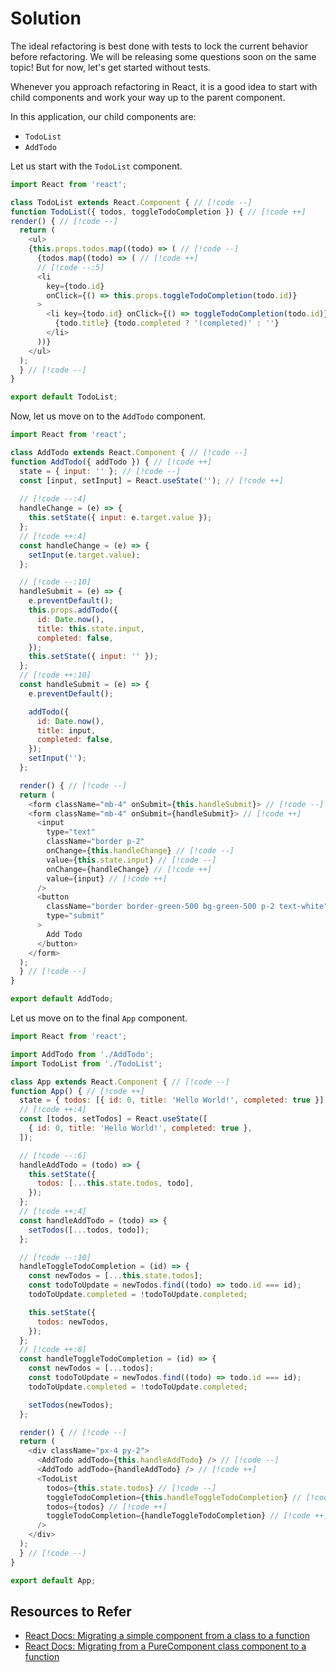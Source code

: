 
# Solution

<Callout>
  The ideal refactoring is best done with tests to lock the current behavior before refactoring. We will be releasing some questions soon on the same topic! But for now, let's get started without tests.
</Callout>

Whenever you approach refactoring in React, it is a good idea to start with child components and work your way up to the parent component.

In this application, our child components are:

- `TodoList`
- `AddTodo`

Let us start with the `TodoList` component.

```js title="TodoList.js"
import React from 'react';

class TodoList extends React.Component { // [!code --]
function TodoList({ todos, toggleTodoCompletion }) { // [!code ++]
render() { // [!code --]
  return (
    <ul>
    {this.props.todos.map((todo) => ( // [!code --]
      {todos.map((todo) => ( // [!code ++]
      // [!code --:5]
      <li
        key={todo.id}
        onClick={() => this.props.toggleTodoCompletion(todo.id)}
      > 
        <li key={todo.id} onClick={() => toggleTodoCompletion(todo.id)}> // [!code ++]
          {todo.title} {todo.completed ? '(completed)' : ''}
        </li>
      ))}
    </ul>
  );
  } // [!code --]
}

export default TodoList;
```

Now, let us move on to the `AddTodo` component.

```js title="AddTodo.js"
import React from 'react';

class AddTodo extends React.Component { // [!code --]
function AddTodo({ addTodo }) { // [!code ++]
  state = { input: '' }; // [!code --]
  const [input, setInput] = React.useState(''); // [!code ++]
  
  // [!code --:4]
  handleChange = (e) => {
    this.setState({ input: e.target.value });
  };
  // [!code ++:4]
  const handleChange = (e) => {
    setInput(e.target.value);
  };

  // [!code --:10]
  handleSubmit = (e) => {
    e.preventDefault();
    this.props.addTodo({
      id: Date.now(),
      title: this.state.input,
      completed: false,
    });
    this.setState({ input: '' });
  };
  // [!code ++:10]
  const handleSubmit = (e) => {
    e.preventDefault();

    addTodo({
      id: Date.now(),
      title: input,
      completed: false,
    });
    setInput('');
  };

  render() { // [!code --]
  return (
    <form className="mb-4" onSubmit={this.handleSubmit}> // [!code --]
    <form className="mb-4" onSubmit={handleSubmit}> // [!code ++]
      <input
        type="text"
        className="border p-2"
        onChange={this.handleChange} // [!code --]
        value={this.state.input} // [!code --]
        onChange={handleChange} // [!code ++]
        value={input} // [!code ++]
      />
      <button
        className="border border-green-500 bg-green-500 p-2 text-white"
        type="submit"
      >
        Add Todo
      </button>
    </form>
  );
  } // [!code --]
}

export default AddTodo;
```

Let us move on to the final `App` component.

```js title="App.js"
import React from 'react';

import AddTodo from './AddTodo';
import TodoList from './TodoList';

class App extends React.Component { // [!code --]
function App() { // [!code ++]
  state = { todos: [{ id: 0, title: 'Hello World!', completed: true }] }; // [!code --]
  // [!code ++:4]
  const [todos, setTodos] = React.useState([
    { id: 0, title: 'Hello World!', completed: true },
  ]); 

  // [!code --:6]
  handleAddTodo = (todo) => {
    this.setState({
      todos: [...this.state.todos, todo],
    });
  };
  // [!code ++:4]
  const handleAddTodo = (todo) => {
    setTodos([...todos, todo]);
  };

  // [!code --:10]
  handleToggleTodoCompletion = (id) => {
    const newTodos = [...this.state.todos];
    const todoToUpdate = newTodos.find((todo) => todo.id === id);
    todoToUpdate.completed = !todoToUpdate.completed;

    this.setState({
      todos: newTodos,
    });
  };
  // [!code ++:8]
  const handleToggleTodoCompletion = (id) => {
    const newTodos = [...todos];
    const todoToUpdate = newTodos.find((todo) => todo.id === id);
    todoToUpdate.completed = !todoToUpdate.completed;

    setTodos(newTodos);
  };

  render() { // [!code --]
  return (
    <div className="px-4 py-2">
      <AddTodo addTodo={this.handleAddTodo} /> // [!code --]
      <AddTodo addTodo={handleAddTodo} /> // [!code ++]
      <TodoList
        todos={this.state.todos} // [!code --]
        toggleTodoCompletion={this.handleToggleTodoCompletion} // [!code --]
        todos={todos} // [!code ++]
        toggleTodoCompletion={handleToggleTodoCompletion} // [!code ++]
      />
    </div>
  );
  } // [!code --]
}

export default App;
```

## Resources to Refer

- [React Docs: Migrating a simple component from a class to a function](https://react.dev/reference/react/Component#migrating-a-simple-component-from-a-class-to-a-function)
- [React Docs: Migrating from a PureComponent class component to a function](https://react.dev/reference/react/PureComponent#migrating-from-a-purecomponent-class-component-to-a-function)
